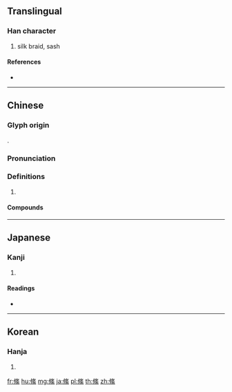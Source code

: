 {{character info/new}}
{{also|绦}}
==Translingual==

===Han character===
{{Han char|rn=120|rad=糸|as=07|sn=13|four=28293|canj=OLOF}}

# silk braid, sash

====References====
* {{Han ref|kx=0922.160|dkj=27465|hdz=10202.150|uh=7D5B|ud=32091|bh=B86C|bd=47212}}

----

==Chinese==
{{zh-forms|s=绦|alt=縧,縚}}

===Glyph origin===
{{Han etym}}
{{Han compound|攸|糸}}.

===Pronunciation===
{{zh-pron
|m=tāo
|c=tou1
|mc=y
|oc=y
|cat=
}}

===Definitions===
{{zh-hanzi}}

# {{rfdef|zh}}

====Compounds====
{{zh-der|有鉤絛蟲|無鉤絛蟲|絲絛|絛子|絛蟲}}

----

==Japanese==

===Kanji===
{{ja-kanji|grade=|rs=糸07}}

# {{defn|lang=ja|sort=糸07}}

====Readings====
* {{ja-readings|on=[[じょう]] (jō), [[とう]] (tō)|kun=[[さなだ]] (sanada)|nanori=}}

----

==Korean==

===Hanja===
{{ko-hanja|hangeul=조|eumhun=|rv=jo|mr=cho|y=co}}

# {{defn|lang=ko|sort=糸07}}

[[fr:絛]]
[[hu:絛]]
[[mg:絛]]
[[ja:絛]]
[[pl:絛]]
[[th:絛]]
[[zh:絛]]